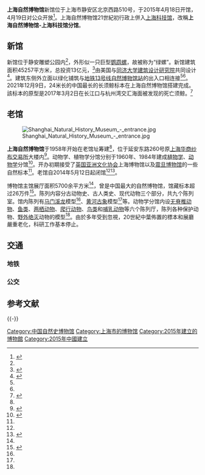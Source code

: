 {{Infobox museum
 |name=上海自然博物馆-上海科技馆分馆
 |native_name=上海自然博物馆
 |image=File:Shanghai (December 5, 2015) - 07.jpg
 |imagesize=
 |caption=
 |established=1958年
 |map_type=China Shanghai
 |map_type_zh=上海
 |latitude=
 |longitude=
 |location={{CHN}}[[上海市|上海市]][[静安区|静安区]][[北京西路|北京西路]]510号（新馆）<ref>{{cite web|url=http://www.snhm.org.cn/cgfw/cgzx.htm|title=参观咨询|work=上海自然博物馆|accessdate=2015-12-25|archive-date=2015-12-25|archive-url=https://web.archive.org/web/20151225084229/http://www.snhm.org.cn/cgfw/cgzx.htm|dead-url=no}}</ref><br />{{coord|31|14|12.46|N|121|27|29.26|E|region:CN_type:landmark}}
 |publictransit=[[上海轨道交通13号线|上海轨道交通13号线]][[自然博物馆站|自然博物馆站]]<ref name="zb-metro">{{cite news| title=上海地铁新线段开通 总里程超600公里| url=http://news.xinhuanet.com/photo/2015-12/19/c_128547891.htm| date=2015-12-19| accessdate=2015-12-28| language=zh-cn| quote=12月19日，乘客乘坐上海地铁13号线出行。当日，上海轨道交通11号线罗山路－康新公路区段、12号线七莘路－曲阜路区段、13号线长寿路－世博大道区段的首班车分别载客试运营。| page=1| publisher=[[新华社|新华社]]| work=[[新华网|新华网]]| archive-date=2016-01-06| archive-url=https://web.archive.org/web/20160106190817/http://news.xinhuanet.com/photo/2015-12/19/c_128547891.htm| dead-url=no}}</ref>
 |website=http://www.snhm.org.cn/
 |type=[[科学博物馆|科学博物馆]]
 |collections=[[标本|标本]]
 |collection_size=28万余件
}}

'''上海自然博物馆'''新馆位于上海市静安区北京西路510号，于2015年4月18日开馆，4月19日对公众开放<ref>{{cite web|url=http://sh.eastday.com/m/20150420/u1ai8675539.html|title=上海自然博物馆开馆首日两次限流 有猴子标本被拔毛|work=东方网|date=2015-04-20|accessdate=2015-05-03|archive-date=2016-03-04|archive-url=https://web.archive.org/web/20160304193601/http://sh.eastday.com/m/20150420/u1ai8675539.html|dead-url=no}}</ref>。上海自然博物馆21世紀初行政上併入[[上海科技馆|上海科技馆]]，改稱'''上海自然博物馆-上海科技馆分馆'''。

== 新馆 ==
新馆位于静安雕塑公园内<ref name="open" />，外形似一只巨型[[鹦鹉螺|鹦鹉螺]]，故被称为“绿螺”。新馆建筑面积45257平方米，总投资13亿元，<ref name="luo">{{cite news|author=陈诗悦|url=http://sh.eastday.com/m/20140804/u1a8261910.html|title="绿螺"成为上海自然博物馆新家 万余件藏品将亮相新馆|date=2014-08-04|publisher=东方网|accessdate=2014-12-17|archive-date=2016-03-04|archive-url=https://web.archive.org/web/20160304210957/http://sh.eastday.com/m/20140804/u1a8261910.html|dead-url=no}}</ref>由美国{{le|帕金斯威尔设计师事务所|Perkins and Will}}与[[同济大学建筑设计研究院|同济大学建筑设计研究院]]共同设计<ref>{{cite web|url=http://www.why.com.cn/qnzhg/html/DefaultSite/sqw_wy/Info/Detail_83227.htm|title=上海自然博物馆老馆即将谢幕|work=上青网|date=2014-05-05|deadurl=yes|archiveurl=https://web.archive.org/web/20150518101548/http://www.why.com.cn/qnzhg/html/DefaultSite/sqw_wy/Info/Detail_83227.htm|archivedate=2015-05-18|accessdate=2015-05-11}}</ref>。建筑东侧外立面以绿化铺筑与[[上海轨道交通13号线|地铁13号线]][[自然博物馆站|自然博物馆站]]的出入口相连接<ref name="luo" /><ref name="zb-metro" />。2021年12月9日，24米长的中国最长的长须鲸标本在上海自然博物馆搭建完成。該标本的原型是2017年3月2日在长江口与杭州湾交汇海面被发现的死亡须鲸。<ref>{{cite news |title=王者归来！中国最长的长须鲸标本 今入驻上海自然博物馆 |url=http://wap.xinmin.cn/content/32077625.html |accessdate=2021-12-09 |archive-date=2021-12-09 |archive-url=https://web.archive.org/web/20211209104353/http://wap.xinmin.cn/content/32077625.html }}</ref>

{{Gallery
 | title  = 上海自然博物馆新馆外景
 | width  = 
 | height = 
 | lines  = 1
 | align  = 
 | File:Shanghai Natural History Museum (New) 01.JPG|上海自然博物馆新馆入口
 | File:Shanghai Natural History Museum (New) 04.JPG|新馆东侧外立面，墙面以绿化装饰
}}

{{Gallery
 | title  = 上海自然博物馆新馆内的部分展览
 | width  = 
 | height = 
 | lines  = 1
 | align  = 
 | File:Shanghai Natural History Museum (2015) - 09.JPG|生命长河
 | File:Shanghai Natural History Museum (2015) - 21.JPG|恐龙盛世
 | File:Shanghai Natural History Museum (2015) - 25.JPG|恐龙盛世
 | File:Shanghai Natural History Museum (2015) - 36.JPG|缤纷生命
 | File:Shanghai Natural History Museum (2015) - 29.JPG|极地探索
 | File:Shanghai Natural History Museum (2015) - 37.JPG|犄角争风
 | File:Shanghai Natural History Museum (2015) - 34.JPG|鸟类雌雄
 | File:Shanghai Natural History Museum (2015) - 38.JPG|非洲大草原
}}

== 老馆 ==
[[Image:Shanghai_Natural_History_Museum_-_entrance.jpg|thumb]]

'''上海自然博物馆'''于1958年开始在老馆址筹建<ref name="close" />，位于延安东路260号原[[上海华商纱布交易所|上海华商纱布交易所]]大楼内<ref name="close">{{cite news|url=http://www.shanghai.gov.cn/shanghai/node2314/node2315/node4411/u21ai873938.html|title=承载几代上海人的童年记忆 自然博物馆老馆将于下周一谢幕|date=2014-05-08|publisher=上海市人民政府|accessdate=2014-12-17|archive-date=2014-12-17|archive-url=https://web.archive.org/web/20141217105902/http://www.shanghai.gov.cn/shanghai/node2314/node2315/node4411/u21ai873938.html|dead-url=no}}</ref>。动物学、植物学分馆分别于1960年、1984年建成[[植物学|植物学]]、[[动物学|动物学]]分馆<ref name="dadian">{{cite book|editor=李学勤|url=https://books.google.ca/books?id=KtB7iumTYcsC&pg=RA1-PA154&dq=%E4%B8%8A%E6%B5%B7%E8%87%AA%E7%84%B6%E5%8D%9A%E7%89%A9%E9%A6%86%E5%8A%A8%E7%89%A9%E5%AD%A6%E5%88%86%E9%A6%86&hl=en&sa=X&ei=wDWRVOeHEYKqogT334HYDw&ved=0CB4Q6AEwAA#v=onepage&q=%E4%B8%8A%E6%B5%B7%E8%87%AA%E7%84%B6%E5%8D%9A%E7%89%A9%E9%A6%86%E5%8A%A8%E7%89%A9%E5%AD%A6%E5%88%86%E9%A6%86&f=false|title=《20世纪中国学术大典：考古学 博物馆学》|publisher=福建教育出版社|date=2007-01-01|isbn=9787533436414|access-date=2014-12-17|archive-date=2019-05-09|archive-url=https://web.archive.org/web/20190509223730/https://books.google.ca/books?id=KtB7iumTYcsC&pg=RA1-PA154&dq=%E4%B8%8A%E6%B5%B7%E8%87%AA%E7%84%B6%E5%8D%9A%E7%89%A9%E9%A6%86%E5%8A%A8%E7%89%A9%E5%AD%A6%E5%88%86%E9%A6%86&hl=en&sa=X&ei=wDWRVOeHEYKqogT334HYDw&ved=0CB4Q6AEwAA#v=onepage&q=%E4%B8%8A%E6%B5%B7%E8%87%AA%E7%84%B6%E5%8D%9A%E7%89%A9%E9%A6%86%E5%8A%A8%E7%89%A9%E5%AD%A6%E5%88%86%E9%A6%86&f=false|dead-url=no}}</ref>。开办初期接受了[[英国亚洲文化协会|英国亚洲文化协会]]上海博物馆以及[[震旦博物馆|震旦博物馆]]的一些自然标本<ref name="dadian" />。老馆自2014年5月12日起闭馆<ref name="close" /><ref name="open">{{cite web|url=http://www.sstm.org.cn/kjg_Web/html/defaultsite/wgdt_InNews/2014-12-16/Detail_17598.htm|title=上海自然博物馆明起内部调试运行暂未对公众开放|time=2014-12-16|publisher=上海科技馆|accessdate=2014-12-17|archive-date=2014-12-17|archive-url=https://web.archive.org/web/20141217113334/http://www.sstm.org.cn/kjg_Web/html/defaultsite/wgdt_InNews/2014-12-16/Detail_17598.htm|dead-url=no}}</ref>。

博物馆主馆展厅面积5700余平方米<ref name="dadian" />，曾是中国最大的自然博物馆，馆藏标本超过26万件<ref>{{cite web|url=http://www.njucni.com/xwtxdetal.asp?id=156|title=上海自然博物馆老馆正式谢幕|work=南京大学文化与自然遗产研究所|accessdate=2015-05-11|archive-date=2019-05-09|archive-url=https://web.archive.org/web/20190509223946/http://www.njucni.com/xwtxdetal.asp?id=156|dead-url=no}}</ref>。陈列内容分古动物史、古人类史、现代动物三个部分，共九个陈列室。馆内陈列有[[马门溪龙属|马门溪龙]]模型<ref name="close" />、[[师氏剑齿象|黄河古象]]模型<ref name="dadian" />等。动物学分馆内设[[无脊椎动物|无脊椎动物]]、[[鱼类|鱼类]]、[[两栖动物|两栖动物]]、[[爬行动物|爬行动物]]、[[鸟类|鸟类]]和[[哺乳动物|哺乳动物]]等六个陈列厅，陈列各种保护动物、[[野外绝灭|野外绝灭]]动物的模型<ref name="dadian" />。由於多年受到忽視，20世紀中葉佈置的標本和展廳嚴重老化，科研工作基本停止。

==交通==
===地铁===
{{main|自然博物馆站}}

===公交===

{{Clear}}
== 参考文献 ==
{{Reflist|1}}
{{Commonscat|Shanghai Natural History Museum}}
{{-}}
{{上海市专题性科普场馆}}

[[Category:中国自然史博物馆|Category:中国自然史博物馆]]
[[Category:上海市的博物馆|Category:上海市的博物馆]]
[[Category:2015年建立的博物館|Category:2015年建立的博物館]]
[[Category:2015年中國建立|Category:2015年中國建立]]
